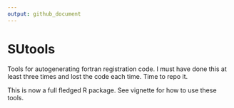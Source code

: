 ```yaml
---
output: github_document
---
```


# SUtools

Tools for autogenerating fortran registration code. I must have done
this at least three times and lost the code each time. Time to repo
it.

This is now a full fledged R package. See vignette for how to use
these tools.

